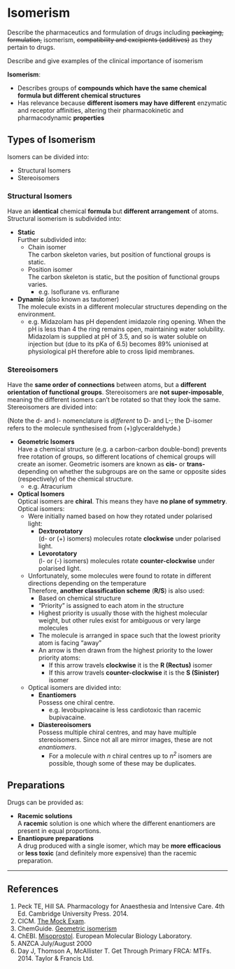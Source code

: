 # Isomerism

:::CICM
Describe the pharmaceutics and formulation of drugs including ~~packaging, formulation,~~ isomerism, ~~compatibility and excipients (additives)~~ as they pertain to drugs.
:::

:::ANZCA
Describe and give examples of the clinical importance of isomerism
:::

**Isomerism**:

* Describes groups of **compounds which have the same chemical formula but different chemical structures**
* Has relevance because **different isomers may have different** enzymatic and receptor affinities, altering their pharmacokinetic and pharmacodynamic **properties**

## Types of Isomerism

Isomers can be divided into:

* Structural Isomers
* Stereoisomers

### Structural Isomers

Have an **identical** chemical **formula** but **different arrangement** of atoms. Structural isomerism is subdivided into:

* **Static**\
Further subdivided into:
    * Chain isomer\
    The carbon skeleton varies, but position of functional groups is static.
    * Position isomer\
    The carbon skeleton is static, but the position of functional groups varies.
        * e.g. Isoflurane vs. enflurane
* **Dynamic** (also known as tautomer)\
The molecule exists in a different molecular structures depending on the environment.
    * e.g. Midazolam has pH dependent imidazole ring opening. When the pH is less than 4 the ring remains open, maintaining water solubility. Midazolam is supplied at pH of 3.5, and so is water soluble on injection but (due to its pKa of 6.5) becomes 89% unionised at physiological pH therefore able to cross lipid membranes.


### Stereoisomers

Have the **same order of connections** between atoms, but a **different orientation of functional groups**. Stereoisomers are **not super-imposable**, meaning the different isomers can't be rotated so that they look the same. Stereoisomers are divided into:

::: column-margin
(Note the d- and l- nomenclature is *different* to D- and L-; the D-isomer refers to the molecule synthesised from (+)glyceraldehyde.)
:::

* **Geometric Isomers**\
Have a chemical structure (e.g. a carbon-carbon double-bond) prevents free rotation of groups, so different locations of chemical groups will create an isomer. Geometric isomers are known as **cis-** or **trans-** depending on whether the subgroups are on the same or opposite sides (respectively) of the chemical structure.
    * e.g. Atracurium
* **Optical Isomers**\
Optical isomers are **chiral**. This means they have **no plane of symmetry**. Optical isomers:
    * Were initially named based on how they rotated under polarised light:
        * **Dextrorotatory**\
        (d- or (+) isomers) molecules rotate **clockwise** under polarised light.
        * **Levorotatory**\
        (l- or (-) isomers) molecules rotate **counter-clockwise** under polarised light.
    * Unfortunately, some molecules were found to rotate in different directions depending on the temperature  
    Therefore, **another classification scheme** (**R/S**) is also used:
        * Based on chemical structure
        * "Priority" is assigned to each atom in the structure
        * Highest priority is usually those with the highest molecular weight, but other rules exist for ambiguous or very large molecules
        * The molecule is arranged in space such that the lowest priority atom is facing "away"
        * An arrow is then drawn from the highest priority to the lower priority atoms:
            * If this arrow travels **clockwise** it is the **R (Rectus)** isomer
            * If this arrow travels **counter-clockwise** it is the **S (Sinister)** isomer
    * Optical isomers are divided into:
        * **Enantiomers**\
        Possess one chiral centre.
            * e.g. levobupivacaine is less cardiotoxic than racemic bupivacaine.
        * **Diastereoisomers**\
        Possess multiple chiral centres, and may have multiple stereoisomers. Since not all are mirror images, these are not *enantiomers*.
            * For a molecule with *n* chiral centres up to *n^2^* isomers are possible, though some of these may be duplicates.

## Preparations

Drugs can be provided as:

* **Racemic solutions**\
A **racemic** solution is one which where the different enantiomers are present in equal proportions.
* **Enantiopure preparations**\
A drug produced with a single isomer, which may be **more efficacious** or **less toxic** (and definitely more expensive) than the racemic preparation.


---

## References

1. Peck TE, Hill SA. Pharmacology for Anaesthesia and Intensive Care. 4th Ed. Cambridge University Press. 2014.\
2. CICM. [The Mock Exam](http://www.cicm.org.au/CICM_Media/CICMSite/CICM-Website/Trainees/Assessments%20and%20Examinations/First%20Part%20Exam/Mock-Exam-First-Part-Examination.pdf). 
2. ChemGuide. [Geometric isomerism](http://www.chemguide.co.uk/basicorg/isomerism/geometric.html)
3. ChEBI. [Misoprostol](https://www.ebi.ac.uk/chebi/searchId.do?chebiId=CHEBI:63610). European Molecular Biology Laboratory.
4. ANZCA July/August 2000
5. Day J, Thomson A, McAllister T. Get Through Primary FRCA: MTFs. 2014. Taylor & Francis Ltd.